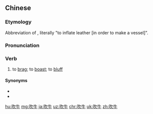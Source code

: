 ==Chinese==
{{zh-forms}}

===Etymology===
Abbreviation of {{m|zh|吹牛皮}}, literally "to inflate leather [in order to make a vessel]".

===Pronunciation===
{{zh-pron
|m=chuīniú
|c=ceoi1 ngau4
|h=pfs=chhôi-ngiù
|ma=Zh-chuiniú.ogg
|cat=v
}}

===Verb===
{{zh-verb}}

# to [[brag]]; to [[boast]]; to [[bluff]]

====Synonyms====
* {{zh-l|吹噓}}
* {{zh-l|自誇}}

{{zh-cat|Advanced}}

[[hu:吹牛]]
[[mg:吹牛]]
[[ja:吹牛]]
[[uz:吹牛]]
[[chr:吹牛]]
[[uk:吹牛]]
[[zh:吹牛]]